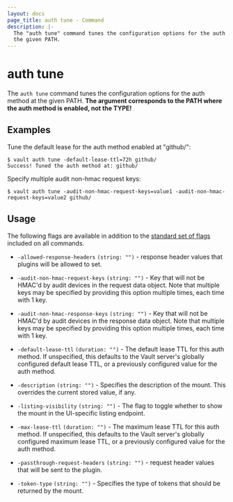 ```yaml
---
layout: docs
page_title: auth tune - Command
description: |-
  The "auth tune" command tunes the configuration options for the auth method at
  the given PATH.
---
```


# auth tune

The `auth tune` command tunes the configuration options for the auth method at
the given PATH. **The argument corresponds to the PATH where the auth method is
enabled, not the TYPE!**

## Examples

Tune the default lease for the auth method enabled at "github/":

```shell-session
$ vault auth tune -default-lease-ttl=72h github/
Success! Tuned the auth method at: github/
```

Specify multiple audit non-hmac request keys:

```shell-session
$ vault auth tune -audit-non-hmac-request-keys=value1 -audit-non-hmac-request-keys=value2 github/
```

## Usage

The following flags are available in addition to the [standard set of
flags](/docs/commands) included on all commands.

- `-allowed-response-headers` `(string: "")` - response header values that plugins
  will be allowed to set.

- `-audit-non-hmac-request-keys` `(string: "")` - Key that will not be HMAC'd
  by audit devices in the request data object. Note that multiple keys may be
  specified by providing this option multiple times, each time with 1 key.

- `-audit-non-hmac-response-keys` `(string: "")` - Key that will not be HMAC'd
  by audit devices in the response data object. Note that multiple keys may be
  specified by providing this option multiple times, each time with 1 key.

- `-default-lease-ttl` `(duration: "")` - The default lease TTL for this auth
  method. If unspecified, this defaults to the Vault server's globally
  configured default lease TTL, or a previously configured value for the auth
  method.

- `-description` `(string: "")` - Specifies the description of the mount.
  This overrides the current stored value, if any.

- `-listing-visibility` `(string: "")` - The flag to toggle whether to show the
  mount in the UI-specific listing endpoint.

- `-max-lease-ttl` `(duration: "")` - The maximum lease TTL for this auth
  method. If unspecified, this defaults to the Vault server's globally
  configured maximum lease TTL, or a previously configured value for the auth
  method.

- `-passthrough-request-headers` `(string: "")` - request header values that will
  be sent to the plugin.

- `-token-type` `(string: "")` - Specifies the type of tokens that should be
  returned by the mount.
